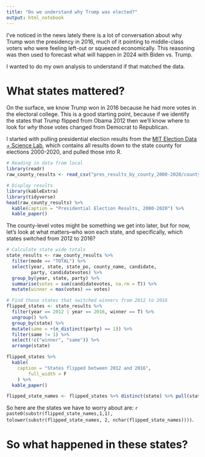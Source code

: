 ```yaml
---
title: "Do we understand why Trump was elected?"
output: html_notebook
---
```


I've noticed in the news lately there is a lot of conversation about why Trump won the presidency in 2016, much of it pointing to middle-class voters who were feeling left-out or squeezed economically. This reasoning was then used to forecast what will happen in 2024 with Biden vs. Trump.

I wanted to do my own analysis to understand if that matched the data.

# What states mattered?

On the surface, we know Trump won in 2016 because he had more votes in the electoral college. This is a good starting point, because if we identify the states that Trump flipped from Obama 2012 then we'll know where to look for *why* those votes changed from Democrat to Republican.

I started with pulling presidential election results from the [MIT Election Data + Science Lab](https://doi.org/10.7910/DVN/VOQCHQ), which contains all results down to the state county for elections 2000-2020, and pulled those into R.

```r
# Reading in data from local
library(readr)
raw_county_results <- read_csv("pres_results_by_county_2000-2020/countypres_2000-2020.csv")

# Display results
library(kableExtra)
library(tidyverse)
head(raw_county_results) %>%
  kable(caption = "Presidential Election Results, 2000-2020") %>%
  kable_paper()
```

The county-level votes might be something we get into later, but for now, let's look at what matters--who won each state, and specifically, which states switched from 2012 to 2016?

```r
# Calculate state wide totals
state_results <- raw_county_results %>% 
  filter(mode == "TOTAL") %>% 
  select(year, state, state_po, county_name, candidate, 
         party, candidatevotes) %>% 
  group_by(year, state, party) %>% 
  summarise(votes = sum(candidatevotes, na.rm = T)) %>% 
  mutate(winner = max(votes) == votes)

# Find those states that switched winners from 2012 to 2016
flipped_states <- state_results %>% 
  filter(year == 2012 | year == 2016, winner == T) %>% 
  ungroup() %>% 
  group_by(state) %>% 
  mutate(same = +(n_distinct(party) == 1)) %>% 
  filter(same != 1) %>%
  select(!c("winner", "same")) %>%
  arrange(state)

flipped_states %>% 
  kable(
    caption = "States flipped between 2012 and 2016",
        full_width = F
    ) %>%
  kable_paper()

flipped_state_names <- flipped_states %>% distinct(state) %>% pull(state)
```

So here are the states we have to worry about are: `r paste0(substr(flipped_state_names,1,1), tolower(substr(flipped_state_names, 2, nchar(flipped_state_names))))`.

# So what happened in these states?

